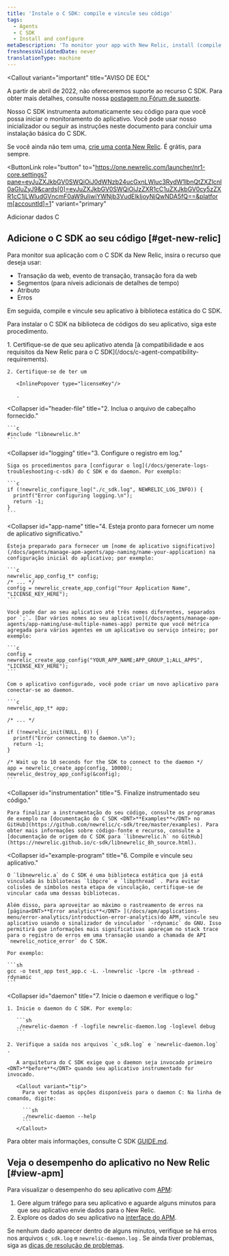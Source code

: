 ```yaml
---
title: 'Instale o C SDK: compile e vincule seu código'
tags:
  - Agents
  - C SDK
  - Install and configure
metaDescription: 'To monitor your app with New Relic, install (compile and link) the New Relic C SDK into your app''s code library.'
freshnessValidatedDate: never
translationType: machine
---
```


<Callout
  variant="important"
  title="AVISO DE EOL"
>
  A partir de abril de 2022, não ofereceremos suporte ao recurso C SDK. Para obter mais detalhes, consulte nossa [postagem no Fórum de suporte](https://discuss.newrelic.com/t/q1-bulk-eol-announcement-fy23/181744).
</Callout>

Nosso C SDK instrumenta automaticamente seu código para que você possa iniciar o monitoramento do aplicativo. Você pode usar nosso inicializador ou seguir as instruções neste documento para concluir uma instalação básica do C SDK.

Se você ainda não tem uma, [crie uma conta New Relic](https://newrelic.com/signup). É grátis, para sempre.

<ButtonLink
  role="button"
  to="https://one.newrelic.com/launcher/nr1-core.settings?pane=eyJuZXJkbGV0SWQiOiJ0dWNzb24ucGxnLWluc3RydW1lbnQtZXZlcnl0aGluZyJ9&cards[0]=eyJuZXJkbGV0SWQiOiJzZXR1cC1uZXJkbGV0cy5zZXR1cC1jLWludGVncmF0aW9uIiwiYWNjb3VudElkIjoyNjQwNDA5fQ==&platform[accountId]=1"
  variant="primary"
>
  Adicionar dados C
</ButtonLink>

## Adicione o C SDK ao seu código [#get-new-relic]

Para monitor sua aplicação com o C SDK da New Relic, insira o recurso que deseja usar:

* Transação da web, evento de transação, transação fora da web
* Segmentos (para níveis adicionais de detalhes de tempo)
* Atributo
* Erros

Em seguida, compile e vincule seu aplicativo à biblioteca estática do C SDK.

Para instalar o C SDK na biblioteca de códigos do seu aplicativo, siga este procedimento.

<CollapserGroup>
  <Collapser
    id="requirements"
    title="1. Verifique os requisitos."
  >
    1. Certifique-se de que seu aplicativo atenda [à compatibilidade e aos requisitos da New Relic para o C SDK](/docs/c-agent-compatibility-requirements).

    2. Certifique-se de ter um

       <InlinePopover type="licenseKey"/>

       .
  </Collapser>

  <Collapser
    id="header-file"
    title="2. Inclua o arquivo de cabeçalho fornecido."
  >
    ```c
    #include "libnewrelic.h"
    ```
  </Collapser>

  <Collapser
    id="logging"
    title="3. Configure o registro em log."
  >
    Siga os procedimentos para [configurar o log](/docs/generate-logs-troubleshooting-c-sdk) do C SDK e do daemon. Por exemplo:

    ```c
    if (!newrelic_configure_log("./c_sdk.log", NEWRELIC_LOG_INFO)) {
      printf("Error configuring logging.\n");
      return -1;
    }
    ```
  </Collapser>

  <Collapser
    id="app-name"
    title="4. Esteja pronto para fornecer um nome de aplicativo significativo."
  >
    Esteja preparado para fornecer um [nome de aplicativo significativo](/docs/agents/manage-apm-agents/app-naming/name-your-application) na configuração inicial do aplicativo; por exemplo:

    ```c
    newrelic_app_config_t* config;
    /* ... */
    config = newrelic_create_app_config("Your Application Name", "LICENSE_KEY_HERE");
    ```

    Você pode dar ao seu aplicativo até três nomes diferentes, separados por `;`. [Dar vários nomes ao seu aplicativo](/docs/agents/manage-apm-agents/app-naming/use-multiple-names-app) permite que você métrica agregada para vários agentes em um aplicativo ou serviço inteiro; por exemplo:

    ```c
    config = newrelic_create_app_config("YOUR_APP_NAME;APP_GROUP_1;ALL_APPS", "LICENSE_KEY_HERE");
    ```

    Com o aplicativo configurado, você pode criar um novo aplicativo para conectar-se ao daemon.

    ```c
    newrelic_app_t* app;

    /* ... */

    if (!newrelic_init(NULL, 0)) {
      printf("Error connecting to daemon.\n");
      return -1;
    }

    /* Wait up to 10 seconds for the SDK to connect to the daemon */
    app = newrelic_create_app(config, 10000);
    newrelic_destroy_app_config(&config);
    ```
  </Collapser>

  <Collapser
    id="instrumentation"
    title="5. Finalize instrumentado seu código."
  >
    Para finalizar a instrumentação do seu código, consulte os programas de exemplo na [documentação do C SDK <DNT>**Examples**</DNT> no GitHub](https://github.com/newrelic/c-sdk/tree/master/examples). Para obter mais informações sobre código-fonte e recurso, consulte a [documentação de origem do C SDK para `libnewrelic.h` no GitHub](https://newrelic.github.io/c-sdk/libnewrelic_8h_source.html).
  </Collapser>

  <Collapser
    id="example-program"
    title="6. Compile e vincule seu aplicativo."
  >
    O `libnewrelic.a` do C SDK é uma biblioteca estática que já está vinculada às bibliotecas `libpcre` e `libpthread` . Para evitar colisões de símbolos nesta etapa de vinculação, certifique-se de vincular cada uma dessas bibliotecas.

    Além disso, para aproveitar ao máximo o rastreamento de erros na [página<DNT>**Error analytics**</DNT> ](/docs/apm/applications-menu/error-analytics/introduction-error-analytics)do APM, vincule seu aplicativo usando o sinalizador de vinculador `-rdynamic` do GNU. Isso permitirá que informações mais significativas apareçam no stack trace para o registro de erros em uma transação usando a chamada de API `newrelic_notice_error` do C SDK.

    Por exemplo:

    ```sh
    gcc -o test_app test_app.c -L. -lnewrelic -lpcre -lm -pthread -rdynamic
    ```
  </Collapser>

  <Collapser
    id="daemon"
    title="7. Inicie o daemon e verifique o log."
  >
    1. Inicie o daemon do C SDK. Por exemplo:

       ```sh
       ./newrelic-daemon -f -logfile newrelic-daemon.log -loglevel debug
       ```

    2. Verifique a saída nos arquivos `c_sdk.log` e `newrelic-daemon.log` .

       A arquitetura do C SDK exige que o daemon seja invocado primeiro <DNT>**before**</DNT> quando seu aplicativo instrumentado for invocado.

       <Callout variant="tip">
         Para ver todas as opções disponíveis para o daemon C: Na linha de comando, digite:

         ```sh
         ./newrelic-daemon --help
         ```
       </Callout>
  </Collapser>
</CollapserGroup>

Para obter mais informações, consulte C SDK [GUIDE.md](https://github.com/newrelic/c-sdk/blob/master/GUIDE.md#getting-started).

## Veja o desempenho do aplicativo no New Relic [#view-apm]

Para visualizar o desempenho do seu aplicativo com [APM](/docs/apm/new-relic-apm/getting-started/introduction-new-relic-apm):

1. Gere algum tráfego para seu aplicativo e aguarde alguns minutos para que seu aplicativo envie dados para o New Relic.
2. Explore os dados do seu aplicativo na [interface do APM](/docs/apm/applications-menu/monitoring/apm-overview-page).

Se nenhum dado aparecer dentro de alguns minutos, verifique se há erros nos arquivos `c_sdk.log` e `newrelic-daemon.log` . Se ainda tiver problemas, siga as [dicas de resolução de problemas](/docs/apm/agents/c-sdk/troubleshooting/no-data-appears-c-sdk).